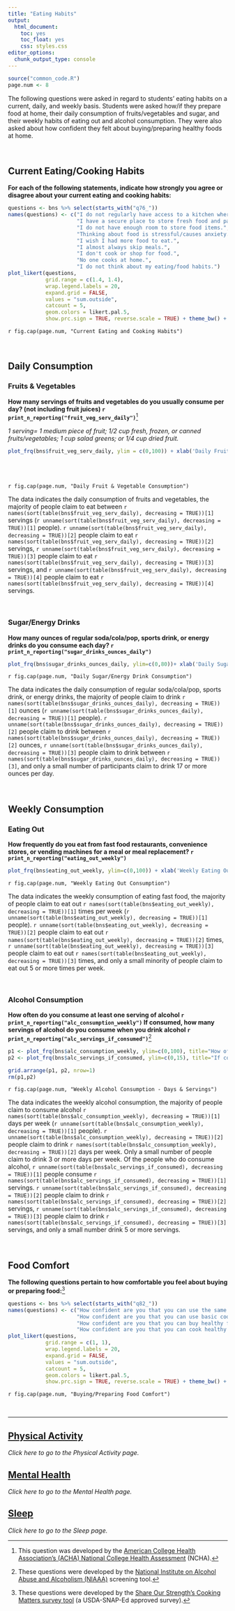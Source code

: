 ```yaml
---
title: "Eating Habits"
output: 
  html_document: 
    toc: yes
    toc_float: yes
    css: styles.css
editor_options: 
  chunk_output_type: console
---
```


```r
source("common_code.R")
page.num <- 8
```

The following questions were asked in regard to students' eating habits on a current, daily, and weekly basis. Students were asked how/if they prepare food at home, their daily consumption of fruits/vegetables and sugar, and their weekly habits of eating out and alcohol consumption. They were also asked about how confident they felt about buying/preparing healthy foods at home.

<br>

## Current Eating/Cooking Habits
**For each of the following statements, indicate how strongly you agree or disagree about your current eating and cooking habits:**
```r
questions <- bns %>% select(starts_with("q76_"))
names(questions) <- c("I do not regularly have access to a kitchen where I can prepare meals.",
                      "I have a secure place to store fresh food and pantry items.",
                      "I do not have enough room to store food items.",
                      "Thinking about food is stressful/causes anxiety.",
                      "I wish I had more food to eat.",
                      "I almost always skip meals.",
                      "I don't cook or shop for food.",
                      "No one cooks at home.",
                      "I do not think about my eating/food habits.")
plot_likert(questions,
            grid.range = c(1.4, 1.4),
            wrap.legend.labels = 20,
            expand.grid = FALSE,
            values = "sum.outside",
            catcount = 5,
            geom.colors = likert.pal.5,
            show.prc.sign = TRUE, reverse.scale = TRUE) + theme_bw() + theme(legend.position = "top")
```
`r fig.cap(page.num, "Current Eating and Cooking Habits")`

<br />


## Daily Consumption
### Fruits & Vegetables
**How many servings of fruits and vegetables do you usually consume per day? (not including fruit juices) `r print_n_reporting("fruit_veg_serv_daily")`**[^1]

*1 serving= 1 medium piece of fruit; 1/2 cup fresh, frozen, or canned fruits/vegetables; 1 cup salad greens; or 1/4 cup dried fruit.*

<div class = "row">
<div class = "col-md-6">
```r
plot_frq(bns$fruit_veg_serv_daily, ylim = c(0,100)) + xlab('Daily Fruit & Vegetable Servings')
```
</div>
  
<div class = "col-md-5">
<br><br><br>`r fig.cap(page.num, "Daily Fruit & Vegetable Consumption")` <br> 

The data indicates the daily consumption of fruits and vegetables, the majority of people claim to eat between `r names(sort(table(bns$fruit_veg_serv_daily), decreasing = TRUE))[1]` servings (`r unname(sort(table(bns$fruit_veg_serv_daily), decreasing = TRUE))[1]` people). `r unname(sort(table(bns$fruit_veg_serv_daily), decreasing = TRUE))[2]` people claim to eat `r names(sort(table(bns$fruit_veg_serv_daily), decreasing = TRUE))[2]` servings, `r unname(sort(table(bns$fruit_veg_serv_daily), decreasing = TRUE))[3]` people claim to eat `r names(sort(table(bns$fruit_veg_serv_daily), decreasing = TRUE))[3]` servings, and `r unname(sort(table(bns$fruit_veg_serv_daily), decreasing = TRUE))[4]` people claim to eat `r names(sort(table(bns$fruit_veg_serv_daily), decreasing = TRUE))[4]` servings.
</div>
</div>

<br />


### Sugar/Energy Drinks
**How many ounces of regular soda/cola/pop, sports drink, or energy drinks do you consume each day? `r print_n_reporting("sugar_drinks_ounces_daily")`**
```r
plot_frq(bns$sugar_drinks_ounces_daily, ylim=c(0,80))+ xlab('Daily Sugar/Energy Drink Servings (Ounces)')
```
`r fig.cap(page.num, "Daily Sugar/Energy Drink Consumption")`

The data indicates the daily consumption of regular soda/cola/pop, sports drink, or energy drinks, the majority of people claim to drink `r names(sort(table(bns$sugar_drinks_ounces_daily), decreasing = TRUE))[1]` ounces (`r unname(sort(table(bns$sugar_drinks_ounces_daily), decreasing = TRUE))[1]` people).  `r unname(sort(table(bns$sugar_drinks_ounces_daily), decreasing = TRUE))[2]` people claim to drink between `r names(sort(table(bns$sugar_drinks_ounces_daily), decreasing = TRUE))[2]` ounces, `r unname(sort(table(bns$sugar_drinks_ounces_daily), decreasing = TRUE))[3]` people claim to drink between `r names(sort(table(bns$sugar_drinks_ounces_daily), decreasing = TRUE))[3]`, and only a small number of participants claim to drink 17 or more ounces per day.

<br />


## Weekly Consumption
### Eating Out
**How frequently do you eat from fast food restaurants, convenience stores, or vending machines for a meal or meal replacement? `r print_n_reporting("eating_out_weekly")`**
```r
plot_frq(bns$eating_out_weekly, ylim=c(0,100)) + xlab('Weekly Eating Out Frequency')
```
`r fig.cap(page.num, "Weekly Eating Out Consumption")`

The data indicates the weekly consumption of eating fast food, the majority of people claim to eat out `r names(sort(table(bns$eating_out_weekly), decreasing = TRUE))[1]` times per week (`r unname(sort(table(bns$eating_out_weekly), decreasing = TRUE))[1]` people). `r unname(sort(table(bns$eating_out_weekly), decreasing = TRUE))[2]` people claim to eat out `r names(sort(table(bns$eating_out_weekly), decreasing = TRUE))[2]` times, `r unname(sort(table(bns$eating_out_weekly), decreasing = TRUE))[3]` people claim to eat out `r names(sort(table(bns$eating_out_weekly), decreasing = TRUE))[3]` times, and only a small minority of people claim to eat out 5 or more times per week.

<br />


### Alcohol Consumption
**How often do you consume at least one serving of alcohol `r print_n_reporting("alc_consumption_weekly")` If consumed, how many servings of alcohol do you consume when you drink alcohol `r print_n_reporting("alc_servings_if_consumed")`**[^2]
```r
p1 <- plot_frq(bns$alc_consumption_weekly, ylim=c(0,100), title="How often do you consume alcohol:") +xlab('Days Consumed')
p2 <- plot_frq(bns$alc_servings_if_consumed, ylim=c(0,15), title="If consumed, how many servings:") + xlab('Number of Alcohol Servings')

grid.arrange(p1, p2, nrow=1)
rm(p1,p2)
```
`r fig.cap(page.num, "Weekly Alcohol Consumption - Days & Servings")`

The data indicates the weekly alcohol consumption, the majority of people claim to consume alcohol `r names(sort(table(bns$alc_consumption_weekly), decreasing = TRUE))[1]` days per week (`r unname(sort(table(bns$alc_consumption_weekly), decreasing = TRUE))[1]` people). `r unname(sort(table(bns$alc_consumption_weekly), decreasing = TRUE))[2]` people claim to drink `r names(sort(table(bns$alc_consumption_weekly), decreasing = TRUE))[2]` days per week. Only a small number of people claim to drink 3 or more days per week. Of the people who do consume alcohol, `r unname(sort(table(bns$alc_servings_if_consumed), decreasing = TRUE))[1]` people consume `r names(sort(table(bns$alc_servings_if_consumed), decreasing = TRUE))[1]` servings. `r unname(sort(table(bns$alc_servings_if_consumed), decreasing = TRUE))[2]` people claim to drink `r names(sort(table(bns$alc_servings_if_consumed), decreasing = TRUE))[2]` servings,  `r unname(sort(table(bns$alc_servings_if_consumed), decreasing = TRUE))[3]` people claim to drink `r names(sort(table(bns$alc_servings_if_consumed), decreasing = TRUE))[3]` servings, and only a small number drink 5 or more servings.

<br />


## Food Comfort
**The following questions pertain to how comfortable you feel about buying or preparing food:**[^3]
```r
questions <- bns %>% select(starts_with("q82_"))
names(questions) <- c("How confident are you that you can use the same healthy ingredient in more than one meal?",
                      "How confident are you that you can use basic cooking skills, like cutting fruits and vegetables, measuring out ingredients, or following a recipe?",
                      "How confident are you that you can buy healthy foods for your family on a budget?",
                      "How confident are you that you can cook healthy foods for your family on a budget?")
plot_likert(questions,
            grid.range = c(1, 1),
            wrap.legend.labels = 20,
            expand.grid = FALSE,
            values = "sum.outside",
            catcount = 5,
            geom.colors = likert.pal.5,
            show.prc.sign = TRUE, reverse.scale = TRUE) + theme_bw() + theme(legend.position = "top")
```
`r fig.cap(page.num, "Buying/Preparing Food Comfort")`

<br />

[^1]: This question was developed by the [American College Health Association’s (ACHA) National College Health Assessment ](https://www.acha.org/documents/ncha/ACHA-NCHA_IIc_Web_Survey_2011_SAMPLE.pdf#page=15) (NCHA).
[^2]: These questions were developed by the [National Institute on Alcohol Abuse and Alcoholism (NIAAA)](https://pubs.niaaa.nih.gov/publications/aa65/AA65.pdf#page=4) screening tool.
[^3]: These questions were developed by the [Share Our Strength’s Cooking Matters survey tool](https://foodsharelc.org/wp-content/uploads/2019/07/2017-Survey.CMF_.English.pdf#page=5) (a USDA-SNAP-Ed approved survey).


---

## [Physical Activity](Physical_Activity.html)
*Click here to go to the Physical Activity page.*

## [Mental Health](Mental_Health.html)
*Click here to go to the Mental Health page.*

## [Sleep](Sleep.html)
*Click here to go to the Sleep page.*


